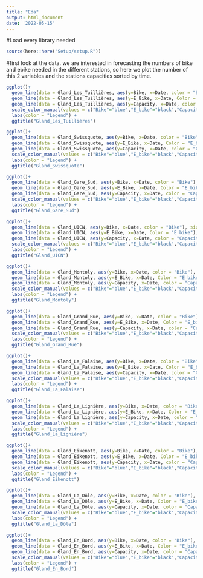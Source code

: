 ```yaml
---
title: "Eda"
output: html_document
date: '2022-05-15'
---
```


#Load every library needed
```r
source(here::here("Setup/setup.R"))
```

#first look at the data. we are interested in forecasting the numbers of bike and ebike needed in the different stations, so here we plot the number of this 2 variables and the stations capacities sorted by time.
```r

ggplot()+
  geom_line(data = Gland_Les_Tuillières, aes(y=Bike, x=Date, color = "Bike"), size=1) +
  geom_line(data = Gland_Les_Tuillières, aes(y=E_Bike, x=Date, Color = "E_bike"), size=1) +
  geom_line(data = Gland_Les_Tuillières, aes(y=Capacity, x=Date, color = "Capacity"), size=1) +
  scale_color_manual(values = c("Bike"="blue","E_bike"="black","Capacity"="red")) +
  labs(color = "Legend") +
  ggtitle("Gland_Les_Tuillières")

ggplot()+
  geom_line(data = Gland_Swissquote, aes(y=Bike, x=Date, color = "Bike"), size=1) +
  geom_line(data = Gland_Swissquote, aes(y=E_Bike, x=Date, Color = "E_bike"), size=1) +
  geom_line(data = Gland_Swissquote, aes(y=Capacity, x=Date, color = "Capacity"), size=1) +
  scale_color_manual(values = c("Bike"="blue","E_bike"="black","Capacity"="red")) +
  labs(color = "Legend") +
  ggtitle("Gland_Swissquote")

ggplot()+
  geom_line(data = Gland_Gare_Sud, aes(y=Bike, x=Date, color = "Bike"), size=1) +
  geom_line(data = Gland_Gare_Sud, aes(y=E_Bike, x=Date, Color = "E_bike"), size=1) +
  geom_line(data = Gland_Gare_Sud, aes(y=Capacity, x=Date, color = "Capacity"), size=1) +
  scale_color_manual(values = c("Bike"="blue","E_bike"="black","Capacity"="red")) +
  labs(color = "Legend") +
  ggtitle("Gland_Gare_Sud")

ggplot()+
  geom_line(data = Gland_UICN, aes(y=Bike, x=Date, color = "Bike"), size=1) +
  geom_line(data = Gland_UICN, aes(y=E_Bike, x=Date, Color = "E_bike"), size=1) +
  geom_line(data = Gland_UICN, aes(y=Capacity, x=Date, color = "Capacity"), size=1) +
  scale_color_manual(values = c("Bike"="blue","E_bike"="black","Capacity"="red")) +
  labs(color = "Legend") +
  ggtitle("Gland_UICN")

ggplot()+
  geom_line(data = Gland_Montoly, aes(y=Bike, x=Date, color = "Bike"), size=1) +
  geom_line(data = Gland_Montoly, aes(y=E_Bike, x=Date, Color = "E_bike"), size=1) +
  geom_line(data = Gland_Montoly, aes(y=Capacity, x=Date, color = "Capacity"), size=1) +
  scale_color_manual(values = c("Bike"="blue","E_bike"="black","Capacity"="red")) +
  labs(color = "Legend") +
  ggtitle("Gland_Montoly")

ggplot()+
  geom_line(data = Gland_Grand_Rue, aes(y=Bike, x=Date, color = "Bike"), size=1) +
  geom_line(data = Gland_Grand_Rue, aes(y=E_Bike, x=Date, Color = "E_bike"), size=1) +
  geom_line(data = Gland_Grand_Rue, aes(y=Capacity, x=Date, color = "Capacity"), size=1) +
  scale_color_manual(values = c("Bike"="blue","E_bike"="black","Capacity"="red")) +
  labs(color = "Legend") +
  ggtitle("Gland_Grand_Rue")

ggplot()+
  geom_line(data = Gland_La_Falaise, aes(y=Bike, x=Date, color = "Bike"), size=1) +
  geom_line(data = Gland_La_Falaise, aes(y=E_Bike, x=Date, Color = "E_bike"), size=1) +
  geom_line(data = Gland_La_Falaise, aes(y=Capacity, x=Date, color = "Capacity"), size=1) +
  scale_color_manual(values = c("Bike"="blue","E_bike"="black","Capacity"="red")) +
  labs(color = "Legend") +
  ggtitle("Gland_La_Falaise")

ggplot()+
  geom_line(data = Gland_La_Lignière, aes(y=Bike, x=Date, color = "Bike"), size=1) +
  geom_line(data = Gland_La_Lignière, aes(y=E_Bike, x=Date, Color = "E_bike"), size=1) +
  geom_line(data = Gland_La_Lignière, aes(y=Capacity, x=Date, color = "Capacity"), size=1) +
  scale_color_manual(values = c("Bike"="blue","E_bike"="black","Capacity"="red")) +
  labs(color = "Legend") +
  ggtitle("Gland_La_Lignière")

ggplot()+
  geom_line(data = Gland_Eikenott, aes(y=Bike, x=Date, color = "Bike"), size=1) +
  geom_line(data = Gland_Eikenott, aes(y=E_Bike, x=Date, Color = "E_bike"), size=1) +
  geom_line(data = Gland_Eikenott, aes(y=Capacity, x=Date, color = "Capacity"), size=1) +
  scale_color_manual(values = c("Bike"="blue","E_bike"="black","Capacity"="red")) +
  labs(color = "Legend") +
  ggtitle("Gland_Eikenott")

ggplot()+
  geom_line(data = Gland_La_Dôle, aes(y=Bike, x=Date, color = "Bike"), size=1) +
  geom_line(data = Gland_La_Dôle, aes(y=E_Bike, x=Date, Color = "E_bike"), size=1) +
  geom_line(data = Gland_La_Dôle, aes(y=Capacity, x=Date, color = "Capacity"), size=1) +
  scale_color_manual(values = c("Bike"="blue","E_bike"="black","Capacity"="red")) +
  labs(color = "Legend") +
  ggtitle("Gland_La_Dôle")

ggplot()+
  geom_line(data = Gland_En_Bord, aes(y=Bike, x=Date, color = "Bike"), size=1) +
  geom_line(data = Gland_En_Bord, aes(y=E_Bike, x=Date, Color = "E_bike"), size=1) +
  geom_line(data = Gland_En_Bord, aes(y=Capacity, x=Date, color = "Capacity"), size=1) +
  scale_color_manual(values = c("Bike"="blue","E_bike"="black","Capacity"="red")) +
  labs(color = "Legend") +
  ggtitle("Gland_En_Bord")

```